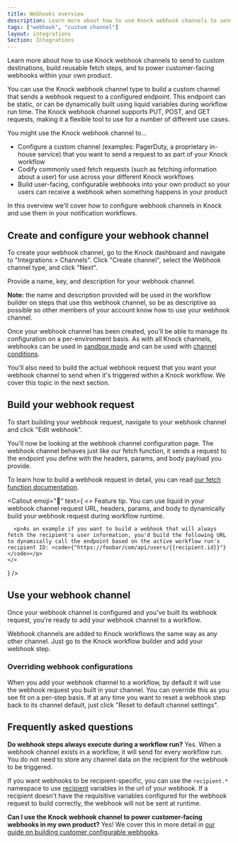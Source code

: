 ```yaml
---
title: Webhooks overview
description: Learn more about how to use Knock webhook channels to send to custom destinations, build reusable fetch steps, and to power customer-facing webhooks within your own product.
tags: ["webhook", "custom channel"]
layout: integrations
Section: Integrations
---
```



Learn more about how to use Knock webhook channels to send to custom destinations, build reusable fetch steps, and to power customer-facing webhooks within your own product.

You can use the Knock webhook channel type to build a custom channel that sends a webhook request to a configured endpoint. This endpoint can be static, or can be dynamically built using liquid variables during workflow run time. The Knock webhook channel supports PUT, POST, and GET requests, making it a flexible tool to use for a number of different use cases. 

You might use the Knock webhook channel to...
* Configure a custom channel (examples: PagerDuty, a proprietary in-house service) that you want to send a request to as part of your Knock workflow
* Codify commonly used fetch requests (such as fetching information about a user) for use across your different Knock workflows
* Build user-facing, configurable webhooks into your own product so your users can receive a webhook when something happens in your product

In this overview we'll cover how to configure webhook channels in Knock and use them in your notification workflows.

## Create and configure your webhook channel

To create your webhook channel, go to the Knock dashboard and navigate to "Integrations > Channels". Click "Create channel", select the Webhook channel type, and click "Next".

Provide a name, key, and description for your webhook channel. 

**Note:** the name and description provided will be used in the workflow builder on steps that use this webhook channel, so be as descriptive as possible so other members of your account know how to use your webhook channel. 

Once your webhook channel has been created, you'll be able to manage its configuration on a per-environment basis. As with all Knock channels, webhooks can be used in [sandbox mode](/integrations/overview#sandbox-mode) and can be used with [channel conditions](/integrations/overview#channel-conditions).

You'll also need to build the actual webhook request that you want your webhook channel to send when it's triggered within a Knock workflow. We cover this topic in the next section.

## Build your webhook request

To start building your webhook request, navigate to your webhook channel and click "Edit webhook".

You'll now be looking at the webhook channel configuration page. The webhook channel behaves just like our fetch function, it sends a request to the endpoint you define with the headers, params, and body payload you provide. 

To learn how to build a webhook request in detail, you can read [our fetch function documentation](/designing-workflows/fetch-function).

<Callout
  emoji="🌠"
  text={
    <>
      <span className="font-bold">Feature tip.</span> You can use liquid in your webhook channel request URL, headers, params, and body to dynamically build your webhook request during workflow runtime. 
      
      <p>As an example if you want to build a webhook that will always fetch the recipient's user information, you'd build the following URL to dynamically call the endpoint based on the active workflow run's recipient ID: <code>{"https://foobar/com/api/users/{{recipient.id}}"}</code></p>
    </>
  }
/>


## Use your webhook channel

Once your webhook channel is configured and you've built its webhook request, you're ready to add your webhook channel to a workflow. 

Webhook channels are added to Knock workflows the same way as any other channel. Just go to the Knock workflow builder and add your webhook step. 

### Overriding webhook configurations
When you add your webhook channel to a workflow, by default it will use the webhook request you built in your channel. You can override this as you see fit on a per-step basis. If at any time you want to reset a webhook step back to its channel default, just click "Reset to default channel settings".


## Frequently asked questions

**Do webhook steps always execute during a workflow run?**
Yes. When a webhook channel exists in a workflow, it will send for every workflow run. You do not need to store any channel data on the recipient for the webhook to be triggered. 

If you want webhooks to be recipient-specific, you can use the `recipient.*` namespace to use [recipient](/send-and-manage-data/recipients) variables in the url of your webhook. If a recipient doesn't have the requisitive variables configured for the webhook request to build correctly, the webhook will not be sent at runtime. 

**Can I use the Knock webhook channel to power customer-facing webhooks in my own product?**
Yes! We cover this in more detail in [our guide on building customer configurable webhooks](/guides/customer-webhooks).

